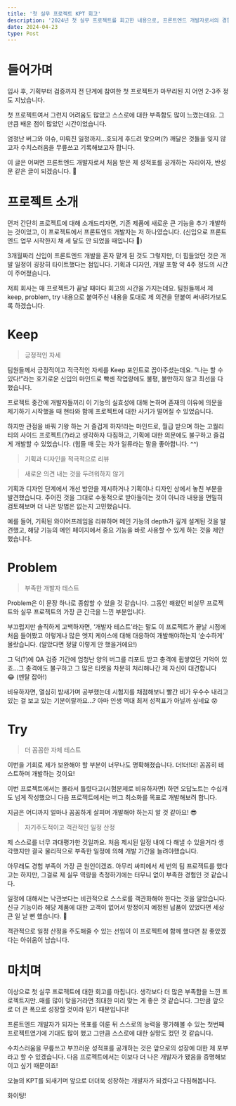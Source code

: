 ```yaml
---
title: '첫 실무 프로젝트 KPT 회고'
description: '2024년 첫 실무 프로젝트를 회고한 내용으로, 프론트엔드 개발자로서의 경험과 성장을 공유해봅니다.'
date: 2024-04-23
type: Post
---
```


# 들어가며

입사 후, 기획부터 검증까지 전 단계에 참여한 첫 프로젝트가 마무리된 지 어언 2-3주 정도 지났습니다.

첫 프로젝트여서 그런지 어려움도 많았고 스스로에 대한 부족함도 많이 느꼈는데요. 그만큼 배운 점이 많았던 시간이었습니다.

엄청난 버그와 이슈, 미뤄진 일정까지…호되게 후드려 맞으며(?) 깨달은 것들을 잊지 않고자 수치스러움을 무릎쓰고 기록해보고자 합니다.

이 글은 어쩌면 프론트엔드 개발자로서 처음 받은 제 성적표를 공개하는 자리이자, 반성문 같은 글이 되겠습니다. 🫠

# 프로젝트 소개

먼저 간단히 프로젝트에 대해 소개드리자면, 기존 제품에 새로운 큰 기능을 추가 개발하는 것이었고, 이 프로젝트에서 프론트엔드 개발자는 저 하나였습니다. (신입으로 프론트엔드 업무 시작한지 채 세 달도 안 되었을 때입니다 🫢)

3개월짜리 신입이 프론트엔드 개발을 혼자 맡게 된 것도 그렇지만, 더 힘들었던 것은 개발 일정이 굉장히 타이트했다는 점입니다. 기획과 디자인, 개발 포함 약 4주 정도의 시간이 주어졌습니다.

저희 회사는 매 프로젝트가 끝날 때마다 회고의 시간을 가지는데요. 팀원들께서 제 keep, problem, try 내용으로 붙여주신 내용을 토대로 제 의견을 덛붙여 써내려가보도록 하겠습니다.

# Keep

> 긍정적인 자세

팀원들께서 긍정적이고 적극적인 자세를 Keep 포인트로 꼽아주셨는데요. “나는 할 수 있다!”라는 호기로운 신입의 마인드로 빡센 작업량에도 불평, 불만하지 않고 최선을 다했습니다.

프로젝트 중간에 개발자들끼리 이 기능의 실효성에 대해 논하며 존재의 이유에 의문을 제기하기 시작했을 때 현타와 함께 프로젝트에 대한 사기가 떨어질 수 있었습니다.

하지만 관점을 바꿔 기왕 하는 거 즐겁게 하자!라는 마인드로, 월급 받으며 하는 고퀄리티의 사이드 프로젝트(?)라고 생각하자 다짐하고, 기획에 대한 의문에도 불구하고 즐겁게 개발할 수 있었습니다. (힘들 때 웃는 자가 일류라는 말을 좋아합니다. ^^)

> 기획과 디자인을 적극적으로 리뷰

> 새로운 의견 내는 것을 두려워하지 않기

기획과 디자인 단계에서 개선 방안을 제시하거나 기획이나 디자인 상에서 놓친 부분을 발견했습니다. 주어진 것을 그대로 수동적으로 받아들이는 것이 아니라 내용을 면밀히 검토해보며 더 나은 방법은 없는지 고민했습니다.

예를 들어, 기획된 와이어프레임을 리뷰하며 메인 기능의 depth가 깊게 설계된 것을 발견했고, 해당 기능의 메인 페이지에서 중요 기능을 바로 사용할 수 있게 하는 것을 제안했습니다.

# Problem

> 부족한 개발자 테스트

Problem은 이 문장 하나로 종합할 수 있을 것 같습니다. 그동안 해왔던 비실무 프로젝트와 실무 프로젝트의 가장 큰 간극을 느낀 부분입니다.

부끄럽지만 솔직하게 고백하자면, ‘개발자 테스트’라는 말도 이 프로젝트가 끝날 시점에 처음 들어봤고 이렇게나 많은 엣지 케이스에 대해 대응하여 개발해야하는지 ‘순수하게’ 몰랐습니다. (알았다면 정말 이렇게 안 했을거에요!)

그 덕(?)에 QA 검증 기간에 엄청난 양의 버그를 리포트 받고 충격에 휩쌓였던 기억이 있죠…그 충격에도 불구하고 그 많은 티켓을 차분히 처리해나간 제 자신이 대견합니다😂 (멘탈 잡아!)

비유하자면, 열심히 밤새가며 공부했는데 시험지를 채점해보니 빨간 비가 우수수 내리고 있는 걸 보고 있는 기분이랄까요…? 아마 인생 역대 최저 성적표가 아닐까 싶네요 😵

# Try

> 더 꼼꼼한 자체 테스트

이번을 기회로 제가 보완해야 할 부분이 너무나도 명확해졌습니다. 더!더!더! 꼼꼼히 테스트하며 개발하는 것이요!

이번 프로젝트에서는 몰라서 틀렸다고(시험문제로 비유하자면) 하면 오답노트는 수십개도 넘게 작성했으니 다음 프로젝트에서는 버그 최소화를 목표로 개발해보려 합니다.

지금은 어디까지 얼마나 꼼꼼하게 살피며 개발해야 하는지 알 것 같아요! 😎

> 자기주도적이고 객관적인 일정 산정

제 스스로를 너무 과대평가한 것일까요. 처음 제시된 일정 내에 다 해낼 수 있을거라 생각했지만 결국 물리적으로 부족한 일정에 의해 개발 기간을 늘려야했습니다.

아무래도 경험 부족이 가장 큰 원인이겠죠. 아무리 싸피에서 세 번의 팀 프로젝트를 했다고는 하지만, 그걸로 제 실무 역량을 측정하기에는 터무니 없이 부족한 경험인 것 같습니다.

일정에 대해서는 낙관보다는 비관적으로 스스로를 객관화해야 한다는 것을 알았습니다. 신규 기능이라 해당 제품에 대한 고객이 없어서 망정이지 예정된 납품이 있었다면 세상 큰 일 날 뻔 했습니다. 🤯

객관적으로 일정 산정을 주도해줄 수 있는 선임이 이 프로젝트에 함께 했다면 참 좋았겠다는 아쉬움이 남습니다.

# 마치며

이상으로 첫 실무 프로젝트에 대한 회고를 마칩니다. 생각보다 더 많은 부족함을 느낀 프로젝트지만..매를 많이 맞을거라면 최대한 미리 맞는 게 좋은 것 같습니다. 그만큼 앞으로 더 큰 폭으로 성장할 것이라 믿기 때문입니다!

프론트엔드 개발자가 되자는 목표를 이룬 뒤 스스로의 능력을 평가해볼 수 있는 첫번째 프로젝트였기에 기대도 많이 했고 그만큼 스스로에 대한 실망도 컸던 것 같습니다.

수치스러움을 무릎쓰고 부끄러운 성적표를 공개하는 것은 앞으로의 성장에 대한 제 포부라고 할 수 있겠습니다. 다음 프로젝트에서는 이보다 더 나은 개발자가 됐음을 증명해보이고 싶기 때문이죠!

오늘의 KPT를 되새기며 앞으로 더더욱 성장하는 개발자가 되겠다고 다짐해봅니다.

화이팅!

